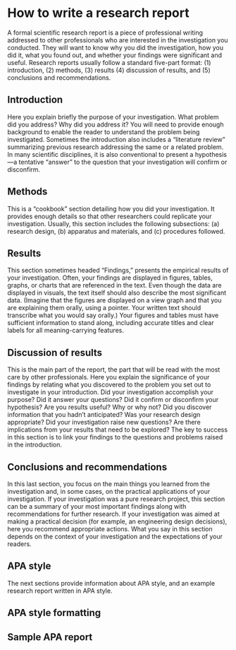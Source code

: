 # How to write a research report

<script>
$("#coverpic").hide();
</script>

A formal scientific research report is a piece of professional writing addressed to other professionals who are interested in the investigation you conducted. They will want to know why you did the investigation, how you did it, what you found out, and whether your findings were significant and useful. Research reports usually follow a standard five-part format: (1) introduction, (2) methods, (3) results (4) discussion of results, and (5) conclusions and recommendations.

## Introduction

Here you explain briefly the purpose of your investigation. What problem did you address? Why did you address it? You will need to provide enough background to enable the reader to understand the problem being investigated. Sometimes the introduction also includes a “literature review” summarizing previous research addressing the same or a related problem. In many scientific disciplines, it is also conventional to present a hypothesis—a tentative “answer” to the question that your investigation will confirm or disconfirm.

## Methods

This is a “cookbook” section detailing how you did your investigation. It provides enough details so that other researchers could replicate your investigation. Usually, this section includes the following subsections: (a) research design, (b) apparatus and materials, and (c) procedures followed.

## Results

This section sometimes headed “Findings,” presents the empirical results of your investigation. Often, your findings are displayed in figures, tables, graphs, or charts that are referenced in the text. Even though the data are displayed in visuals, the text itself should also describe the most significant data. (Imagine that the figures are displayed on a view graph and that you are explaining them orally, using a pointer. Your written text should transcribe what you would say orally.) Your figures and tables must have sufficient information to stand along, including accurate titles and clear labels for all meaning-carrying features.

## Discussion of results

This is the main part of the report, the part that will be read with the most care by other professionals. Here you explain the significance of your findings by relating what you discovered to the problem you set out to investigate in your introduction. Did your investigation accomplish your purpose? Did it answer your questions? Did it confirm or disconfirm your hypothesis? Are you results useful? Why or why not? Did you discover information that you hadn’t anticipated? Was your research design appropriate? Did your investigation raise new questions? Are there implications from your results that need to be explored? The key to success in this section is to link your findings to the questions and problems raised in the introduction.

## Conclusions and recommendations

In this last section, you focus on the main things you learned from the investigation and, in some cases, on the practical applications of your investigation. If your investigation was a pure research project, this section can be a summary of your most important findings along with recommendations for further research. If your investigation was aimed at making a practical decision (for example, an engineering design decisions), here you recommend appropriate actions. What you say in this section depends on the context of your investigation and the expectations of your readers.

## APA style

The next sections provide information about APA style, and an example research report written in APA style.

## APA style formatting

## Sample APA report
